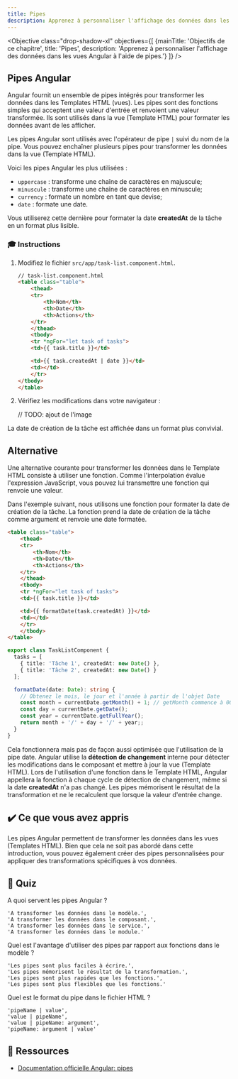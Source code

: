 ```yaml
---
title: Pipes
description: Apprenez à personnaliser l'affichage des données dans les vues Angular à l'aide de pipes.
---
```



<Objective class="drop-shadow-xl" objectives={[
    {mainTitle: 'Objectifs de ce chapitre', title: 'Pipes', description: 'Apprenez à personnaliser l\'affichage des données dans les vues Angular à l\'aide de pipes.'}
]} />


## Pipes Angular

Angular fournit un ensemble de pipes intégrés pour transformer les données dans les Templates HTML (vues).
Les pipes sont des fonctions simples qui acceptent une valeur d'entrée et renvoient une valeur transformée.
Ils sont utilisés dans la vue (Template HTML) pour formater les données avant de les afficher.

Les pipes Angular sont utilisés avec l'opérateur de pipe `|` suivi du nom de la pipe.
Vous pouvez enchaîner plusieurs pipes pour transformer les données dans la vue (Template HTML).

Voici les pipes Angular les plus utilisées :

- `uppercase` : transforme une chaîne de caractères en majuscule;
- `minuscule` : transforme une chaîne de caractères en minuscule;
- `currency` : formate un nombre en tant que devise;
- `date` : formate une date.

Vous utiliserez cette dernière pour formater la date **createdAt** de la tâche en un format plus lisible.

### 🎓 Instructions

<Steps>

1. Modifiez le fichier `src/app/task-list.component.html`.

    ```html ins={"utilisez la pipe de date": 13-14} ins="| date: 'shortdate'"
    // task-list.component.html
    <table class="table">
        <thead>
        <tr>
            <th>Nom</th>
            <th>Date</th>
            <th>Actions</th>
        </tr>
        </thead>
        <tbody>
        <tr *ngFor="let task of tasks">
        <td>{{ task.title }}</td>

        <td>{{ task.createdAt | date }}</td>
        <td></td>
        </tr>
    </tbody>
    </table>
    ```

2. Vérifiez les modifications dans votre navigateur :

    // TODO: ajout de l'image

</Steps>

La date de création de la tâche est affichée dans un format plus convivial.

## Alternative

Une alternative courante pour transformer les données dans le Template HTML consiste à utiliser une fonction.
Comme l'interpolation évalue l'expression JavaScript, vous pouvez lui transmettre une fonction qui renvoie une valeur.

Dans l'exemple suivant, nous utilisons une fonction pour formater la date de création de la tâche. La fonction prend la date de création de la tâche comme argument et renvoie une date formatée.

```html ins="formatDate(task.createdAt)"
<table class="table">
    <thead>
    <tr>
        <th>Nom</th>
        <th>Date</th>
        <th>Actions</th>
    </tr>
    </thead>
    <tbody>
    <tr *ngFor="let task of tasks">
    <td>{{ task.title }}</td>

    <td>{{ formatDate(task.createdAt) }}</td>
    <td></td>
    </tr>
    </tbody>
</table>
```

```typescript ins={"passe la date et renvoie une date formatée": 6-13}
export class TaskListComponent {
  tasks = [
    { title: 'Tâche 1', createdAt: new Date() },
    { title: 'Tâche 2', createdAt: new Date() }
  ];

  formatDate(date: Date): string {
    // Obtenez le mois, le jour et l'année à partir de l'objet Date
    const month = currentDate.getMonth() + 1; // getMonth commence à 00 pour janvier, nous ajoutons donc 1
    const day = currentDate.getDate();
    const year = currentDate.getFullYear();
    return month + '/' + day + '/' + year;;
  }
}
```

Cela fonctionnera mais pas de façon aussi optimisée que l'utilisation de la pipe date.
Angular utilise la **détection de changement** interne pour détecter les modifications dans le composant et mettre à jour la vue (Template HTML).
Lors de l'utilisation d'une fonction dans le Template HTML, Angular appellera la fonction à chaque cycle de détection de changement, même si la date **createdAt** n'a pas changé.
Les pipes mémorisent le résultat de la transformation et ne le recalculent que lorsque la valeur d'entrée change.

## ✔️ Ce que vous avez appris

Les pipes Angular permettent de transformer les données dans les vues (Templates HTML).
Bien que cela ne soit pas abordé dans cette introduction, vous pouvez également créer des pipes personnalisées pour appliquer des transformations spécifiques à vos données.

## 🚦 Quiz

A quoi servent les pipes Angular ?


    'A transformer les données dans le modèle.',
    'A transformer les données dans le composant.',
    'A transformer les données dans le service.',
    'A transformer les données dans le module.'


Quel est l'avantage d'utiliser des pipes par rapport aux fonctions dans le modèle ?


    'Les pipes sont plus faciles à écrire.',
    'Les pipes mémorisent le résultat de la transformation.',
    'Les pipes sont plus rapides que les fonctions.',
    'Les pipes sont plus flexibles que les fonctions.'

Quel est le format du pipe dans le fichier HTML ?


    'pipeName | value',
    'value | pipeName',
    'value | pipeName: argument',
    'pipeName: argument | value'

## 🔗 Ressources

- <a href="https://angular.dev/guide/pipes" target="_blank">Documentation officielle Angular: pipes</a>
